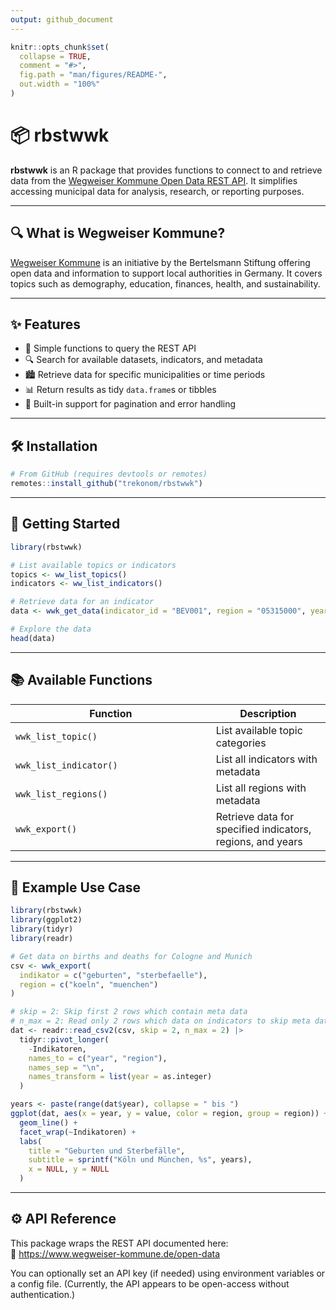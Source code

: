 ```yaml
---
output: github_document
---
```


<!-- README.md is generated from README.Rmd. Please edit that file -->

```r
knitr::opts_chunk$set(
  collapse = TRUE,
  comment = "#>",
  fig.path = "man/figures/README-",
  out.width = "100%"
)
```

# 📦 rbstwwk

**rbstwwk** is an R package that provides functions to connect to and retrieve data from the [Wegweiser Kommune Open Data REST API](https://www.wegweiser-kommune.de/open-data). It simplifies accessing municipal data for analysis, research, or reporting purposes.

---

## 🔍 What is Wegweiser Kommune?

[Wegweiser Kommune](https://www.wegweiser-kommune.de/) is an initiative by the Bertelsmann Stiftung offering open data and information to support local authorities in Germany. It covers topics such as demography, education, finances, health, and sustainability.

---

## ✨ Features

- 📡 Simple functions to query the REST API
- 🔍 Search for available datasets, indicators, and metadata
- 🏙 Retrieve data for specific municipalities or time periods
- 📊 Return results as tidy `data.frame`s or tibbles
- 🔄 Built-in support for pagination and error handling

---

## 🛠 Installation

```r
# From GitHub (requires devtools or remotes)
remotes::install_github("trekonom/rbstwwk")
```

---

## 🚀 Getting Started

```r
library(rbstwwk)

# List available topics or indicators
topics <- ww_list_topics()
indicators <- ww_list_indicators()

# Retrieve data for an indicator
data <- wwk_get_data(indicator_id = "BEV001", region = "05315000", year = 2021)

# Explore the data
head(data)
```

---

## 📚 Available Functions

| Function              | Description |
|-----------------------|-------------|
| `wwk_list_topic()`    | List available topic categories |
| `wwk_list_indicator()`| List all indicators with metadata |
| `wwk_list_regions()`  | List all regions with metadata |
| `wwk_export()`        | Retrieve data for specified indicators, regions, and years
---

## 🧪 Example Use Case

```r
library(rbstwwk)
library(ggplot2)
library(tidyr)
library(readr)

# Get data on births and deaths for Cologne and Munich
csv <- wwk_export(
  indikator = c("geburten", "sterbefaelle"),
  region = c("koeln", "muenchen")
)

# skip = 2: Skip first 2 rows which contain meta data
# n_max = 2: Read only 2 rows which data on indicators to skip meta data at the tail
dat <- readr::read_csv2(csv, skip = 2, n_max = 2) |>
  tidyr::pivot_longer(
    -Indikatoren,
    names_to = c("year", "region"),
    names_sep = "\n",
    names_transform = list(year = as.integer)
  )

years <- paste(range(dat$year), collapse = " bis ")
ggplot(dat, aes(x = year, y = value, color = region, group = region)) +
  geom_line() +
  facet_wrap(~Indikatoren) +
  labs(
    title = "Geburten und Sterbefälle",
    subtitle = sprintf("Köln und München, %s", years),
    x = NULL, y = NULL
  )
```

---

## ⚙️ API Reference

This package wraps the REST API documented here:  
📖 [https://www.wegweiser-kommune.de/open-data](https://www.wegweiser-kommune.de/open-data)

You can optionally set an API key (if needed) using environment variables or a config file. (Currently, the API appears to be open-access without authentication.)
